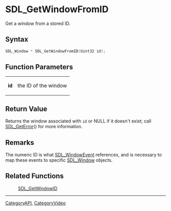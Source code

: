 = SDL_GetWindowFromID =

Get a window from a stored ID.

== Syntax ==

<syntaxhighlight lang='c'>
SDL_Window * SDL_GetWindowFromID(Uint32 id);
</syntaxhighlight>

== Function Parameters ==

{|
|'''id'''
|the ID of the window
|}

== Return Value ==

Returns the window associated with <code>id</code> or NULL if it doesn't
exist; call [[SDL_GetError]]() for more information.

== Remarks ==

The numeric ID is what [[SDL_WindowEvent]] references, and is necessary to
map these events to specific [[SDL_Window]] objects.

== Related Functions ==

:[[SDL_GetWindowID]]

----
[[CategoryAPI]], [[CategoryVideo]]


